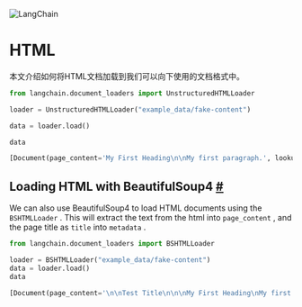 

<Head>
  <script>
    {
      `(function() {
         var _hmt = _hmt || [];
(function() {
  var hm = document.createElement("script");
  hm.src = "https://hm.baidu.com/hm.js?e60fb290e204e04c5cb6f79b0ac1e697";
  var s = document.getElementsByTagName("script")[0]; 
  s.parentNode.insertBefore(hm, s);
})();
       })();`
    }
  </script>
</Head>

![LangChain](https://pica.zhimg.com/50/v2-56e8bbb52aa271012541c1fe1ceb11a2_r.gif)






HTML
===========================================================

本文介绍如何将HTML文档加载到我们可以向下使用的文档格式中。
 







```python
from langchain.document_loaders import UnstructuredHTMLLoader

```










```python
loader = UnstructuredHTMLLoader("example_data/fake-content")

```










```python
data = loader.load()

```










```python
data

```








```python
[Document(page_content='My First Heading\n\nMy first paragraph.', lookup_str='', metadata={'source': 'example_data/fake-content'}, lookup_index=0)]

```







 Loading HTML with BeautifulSoup4
 [#](#loading-html-with-beautifulsoup4 "Permalink to this headline")
-------------------------------------------------------------------------------------------------------



 We can also use BeautifulSoup4 to load HTML documents using the
 `BSHTMLLoader`
 . This will extract the text from the html into
 `page_content`
 , and the page title as
 `title`
 into
 `metadata`
 .
 







```python
from langchain.document_loaders import BSHTMLLoader

```










```python
loader = BSHTMLLoader("example_data/fake-content")
data = loader.load()
data

```








```python
[Document(page_content='\n\nTest Title\n\n\nMy First Heading\nMy first paragraph.\n\n\n', lookup_str='', metadata={'source': 'example_data/fake-content', 'title': 'Test Title'}, lookup_index=0)]

```








